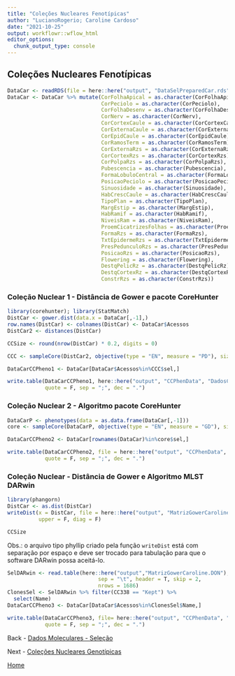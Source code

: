 ```yaml
---
title: "Coleções Nucleares Fenotípicas"
author: "LucianoRogerio; Caroline Cardoso"
date: "2021-10-25"
output: workflowr::wflow_html
editor_options:
  chunk_output_type: console
---
```


## Coleções Nucleares Fenotípicas

```r
DataCar <- readRDS(file = here::here("output", "DataSelPreparedCar.rds"))
DataCar <- DataCar %>% mutate(CorFolhaApical = as.character(CorFolhaApical),
                              CorPeciolo = as.character(CorPeciolo),
                              CorFolhaDesenv = as.character(CorFolhaDesenv),
                              CorNerv = as.character(CorNerv),
                              CorCortexCaule = as.character(CorCortexCaule),
                              CorExternaCaule = as.character(CorExternaCaule),
                              CorEpidCaule = as.character(CorEpidCaule),
                              CorRamosTerm = as.character(CorRamosTerm),
                              CorExternaRzs = as.character(CorExternaRzs),
                              CorCortexRzs = as.character(CorCortexRzs),
                              CorPolpaRzs = as.character(CorPolpaRzs),
                              Pubescencia = as.character(Pubescencia),
                              FormaLobuloCentral = as.character(FormaLobuloCentral),
                              PosicaoPeciolo = as.character(PosicaoPeciolo),
                              Sinuosidade = as.character(Sinuosidade),
                              HabCrescCaule = as.character(HabCrescCaule),
                              TipoPlan = as.character(TipoPlan),
                              MargEstip = as.character(MargEstip),
                              HabRamif = as.character(HabRamif),
                              NiveisRam = as.character(NiveisRam),
                              ProemCicatrizesFolhas = as.character(ProemCicatrizesFolhas),
                              FormaRzs = as.character(FormaRzs),
                              TxtEpidermeRzs = as.character(TxtEpidermeRzs),
                              PresPedunculoRzs = as.character(PresPedunculoRzs),
                              PosicaoRzs = as.character(PosicaoRzs),
                              Flowering = as.character(Flowering),
                              DestqPelicRz = as.character(DestqPelicRz),
                              DestqCortexRz = as.character(DestqCortexRz),
                              ConstrRzs = as.character(ConstrRzs))
```

### Coleção Nuclear 1 - Distância de Gower e pacote CoreHunter

```r
library(corehunter); library(StatMatch)
DistCar <- gower.dist(data.x = DataCar[,-1],)
row.names(DistCar) <- colnames(DistCar) <- DataCar$Acessos
DistCar2 <- distances(DistCar)

CCSize <- round(nrow(DistCar) * 0.2, digits = 0)

CCC <- sampleCore(DistCar2, objective(type = "EN", measure = "PD"), size = CCSize)

DataCarCCPheno1 <- DataCar[DataCar$Acessos%in%CCC$sel,]

write.table(DataCarCCPheno1, here::here("output", "CCPhenData", "DadosCCPheno1.CSV"),
            quote = F, sep = ";", dec = ".")
```

### Coleção Nuclear 2 - Algoritmo pacote CoreHunter

```r
DataCarP <- phenotypes(data = as.data.frame(DataCar[,-1]))
core <- sampleCore(DataCarP, objective(type = "EN", measure = "GD"), size = CCSize)

DataCarCCPheno2 <- DataCar[rownames(DataCar)%in%core$sel,]

write.table(DataCarCCPheno2, file = here::here("output", "CCPhenData", "DadosCCPheno2.CSV"),
            quote = F, sep = ";", dec = ".")
```

### Coleção Nuclear - Distância de Gower e Algoritmo MLST DARwin

```r
library(phangorn)
DistCar <- as.dist(DistCar)
writeDist(x = DistCar, file = here::here("output", "MatrizGowerCaroline.phy"),
          upper = F, diag = F)

CCSize
```

Obs.: o arquivo tipo phyllip criado pela função `writeDist` está com separação por espaço e deve ser trocado para tabulação para que o software DARwin possa aceitá-lo.



```r
SelDARwin <- read.table(here::here("output","MatrizGowerCaroline.DON"),
                             sep = "\t", header = T, skip = 2,
                             nrows = 1686)
ClonesSel <- SelDARwin %>% filter(CC338 == "Kept") %>%
  select(Name)
DataCarCCPheno3 <- DataCar[DataCar$Acessos%in%ClonesSel$Name,]

write.table(DataCarCCPheno3, file= here::here("output", "CCPhenData", "DadosCCPheno3.CSV"),
            quote = F, sep = ";", dec = ".")
```

Back - [Dados Moleculares - Seleção](GenoData.html)

Next - [Coleções Nucleares Genotípicas](CNGeno.html)

[Home](index.html)
